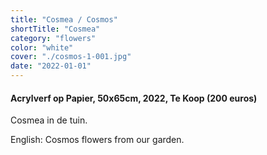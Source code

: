```yaml
---
title: "Cosmea / Cosmos"
shortTitle: "Cosmea"
category: "flowers"
color: "white"
cover: "./cosmos-1-001.jpg"
date: "2022-01-01"
---
```

    
#### Acrylverf op Papier, 50x65cm, 2022, Te Koop (200 euros)
Cosmea in de tuin.


English: Cosmos flowers from our garden.